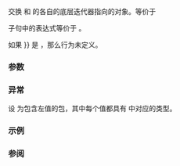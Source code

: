 {{title|iter_swap{{small|(ranges::concat_view::''iterator'')}}}}
{{cpp/ranges/concat_view/navbar}}

{{ddcl|since=c++26|
friend constexpr void iter_swap( const /*iterator*/&amp; x, const /*iterator*/&amp; y )
    noexcept( /* 见描述 */ ) requires ( /* 见描述 */ );
}}

交换 {{c|x}} 和 {{c|y}} 的各自的底层迭代器指向的对象。等价于 {{box|
{{c/core|std::visit}}&lt;br&gt;
{{c/core|(}}&lt;br&gt;
{{nbspt|4}}{{c/core|[&amp;](const auto&amp; it1, const auto&amp; it2)}}&lt;br&gt;
{{nbspt|4}}{{c/core|{}}&lt;br&gt;
{{nbspt|8}}{{c/core|if constexpr (std::is_same_v&lt;decltype(it1), decltype(it2)&gt;)}}&lt;br&gt;
{{nbspt|12}}{{c/core|ranges::iter_swap(it1, it2);}}&lt;br&gt;
{{nbspt|8}}{{c/core|else}}&lt;br&gt;
{{nbspt|12}}{{c/core|ranges::swap(*x, *y);}}&lt;br&gt;
{{nbspt|4}}{{c/core|},}}&lt;br&gt;
{{nbspt|4}}{{c/core|x.}}{{rlpsi|/#it_}}{{sep}}{{c/core|,}}&lt;br&gt;
{{nbspt|4}}{{c/core|y.}}{{rlpsi|/#it_}}&lt;br&gt;
{{c/core|);}}
}}

{{c/core|requires}} 子句中的表达式等价于 {{box|
{{c/core|std::swappable_with&lt;std::iter_reference_t&lt;/*iterator*/&gt;,}}&lt;br&gt;
{{nbspt|20}}{{c/core|std::iter_reference_t&lt;/*iterator*/&gt;&gt; &amp;&amp;}}&lt;br&gt;
{{c/core|(... &amp;&amp; std::indirectly_swappable&lt;ranges::iterator_t&lt;}}{{lsi|cpp/ranges#maybe-const}}{{sep}}{{c/core|&lt;Const, Views&gt;&gt;&gt;)}}
}}。

如果 {{box|{{c/core|x.}}{{rlpsi|/#it_}}{{sep}}{{c/core|.valueless_by_exception() {{!!}} y.}}{{rlpsi|/#it_}}{{sep}}{{c/core|.valueless_by_exception()}}}} 是 {{c|true}}，那么行为未定义。

{{cpp/hidden friend|{{c/core|concat_view::}}{{tti|iterator}}{{sep}}{{c/core|&lt;Const&gt;}}}}

===参数===
{{par begin}}
{{par|x, y|{{rlp|/|迭代器}}}}
{{par end}}

===异常===
设 {{c|its}} 为包含左值的包，其中每个值都具有 {{box/core|{{c/core|const ranges::iterator_t&lt;}}{{lsi|cpp/ranges#maybe-const}}{{sep}}{{c/core|&lt;Const, Views&gt;&gt;}}}} 中对应的类型。
{{noexcept|noexcept(ranges::swap(*x, *y)) &amp;&amp; ... &amp;&amp; noexcept(ranges::iter_swap(its, its))}}

===示例===
{{example}}

===参阅===
{{dsc begin}}
{{dsc inc|cpp/iterator/ranges/dsc iter swap}}
{{dsc inc|cpp/algorithm/dsc iter swap}}
{{dsc end}}

{{langlinks|de|en|es|ja|ru}}